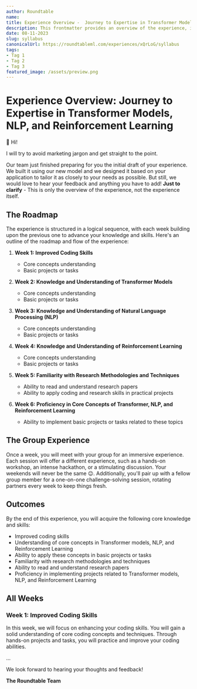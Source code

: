```yaml
---
author: Roundtable
name: 
title: Experience Overview -  Journey to Expertise in Transformer Models, NLP, and Reinforcement Learning
description: This frontmatter provides an overview of the experience, including the roadmap, group experience, outcomes, and all weeks of the program.
date: 08-11-2023
slug: syllabus
canonicalUrl: https://roundtableml.com/experiences/xQrLoG/syllabus
tags:
- Tag 1
- Tag 2
- Tag 3
featured_image: /assets/preview.png
---
```


# Experience Overview: Journey to Expertise in Transformer Models, NLP, and Reinforcement Learning

👋 Hi! 

I will try to avoid marketing jargon and get straight to the point.

Our team just finished preparing for you the initial draft of your experience. We built it using our new model and we designed it based on your application to tailor it as closely to your needs as possible. But still, we would love to hear your feedback and anything you have to add! **Just to clarify** - This is only the overview of the experience, not the experience itself.

## The Roadmap
The experience is structured in a logical sequence, with each week building upon the previous one to advance your knowledge and skills. Here's an outline of the roadmap and flow of the experience:

1. **Week 1: Improved Coding Skills**
   - Core concepts understanding
   - Basic projects or tasks

2. **Week 2: Knowledge and Understanding of Transformer Models**
   - Core concepts understanding
   - Basic projects or tasks

3. **Week 3: Knowledge and Understanding of Natural Language Processing (NLP)**
   - Core concepts understanding
   - Basic projects or tasks

4. **Week 4: Knowledge and Understanding of Reinforcement Learning**
   - Core concepts understanding
   - Basic projects or tasks

5. **Week 5: Familiarity with Research Methodologies and Techniques**
   - Ability to read and understand research papers
   - Ability to apply coding and research skills in practical projects

6. **Week 6: Proficiency in Core Concepts of Transformer, NLP, and Reinforcement Learning**
   - Ability to implement basic projects or tasks related to these topics

## The Group Experience
Once a week, you will meet with your group for an immersive experience. Each session will offer a different experience, such as a hands-on workshop, an intense hackathon, or a stimulating discussion. Your weekends will never be the same 😉. Additionally, you'll pair up with a fellow group member for a one-on-one challenge-solving session, rotating partners every week to keep things fresh.

## Outcomes
By the end of this experience, you will acquire the following core knowledge and skills:
- Improved coding skills
- Understanding of core concepts in Transformer models, NLP, and Reinforcement Learning
- Ability to apply these concepts in basic projects or tasks
- Familiarity with research methodologies and techniques
- Ability to read and understand research papers
- Proficiency in implementing projects related to Transformer models, NLP, and Reinforcement Learning

## All Weeks
### Week 1: Improved Coding Skills
In this week, we will focus on enhancing your coding skills. You will gain a solid understanding of core coding concepts and techniques. Through hands-on projects and tasks, you will practice and improve your coding abilities.

...

We look forward to hearing your thoughts and feedback!

**The Roundtable Team**